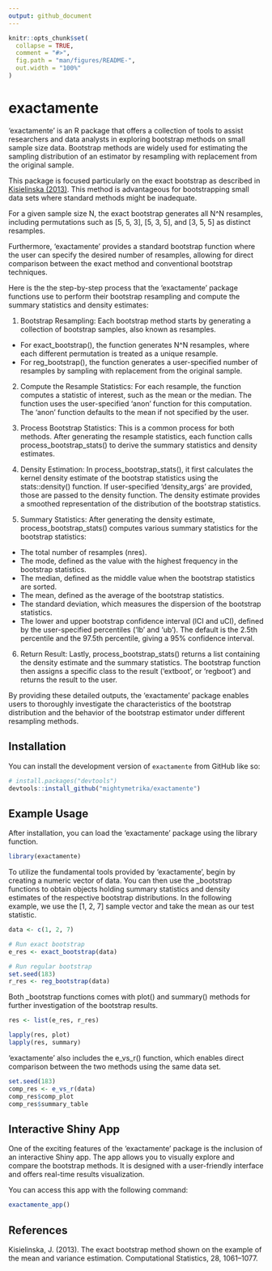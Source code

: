 ```yaml
---
output: github_document
---
```


<!-- README.md is generated from README.Rmd. Please edit that file -->

```r
knitr::opts_chunk$set(
  collapse = TRUE,
  comment = "#>",
  fig.path = "man/figures/README-",
  out.width = "100%"
)
```


# exactamente

<!-- badges: start -->
<!-- badges: end -->

'exactamente' is an R package that offers a collection of tools to assist researchers and data analysts in exploring bootstrap methods on small sample size data. Bootstrap methods are widely used for estimating the sampling distribution of an estimator by resampling with replacement from the original sample. 

This package is focused particularly on the exact bootstrap as described in [Kisielinska (2013)](https://doi.org/10.1007/s00180-012-0350-0). This method is advantageous for bootstrapping small data sets where standard methods might be inadequate.

For a given sample size N, the exact bootstrap generates all N^N resamples, including permutations such as [5, 5, 3], [5, 3, 5], and [3, 5, 5] as distinct resamples. 

Furthermore, 'exactamente' provides a standard bootstrap function where the user can specify the desired number of resamples, allowing for direct comparison between the exact method and conventional bootstrap techniques.

Here is the the step-by-step process that the 'exactamente' package functions use to perform their bootstrap resampling and compute the summary statistics and density estimates:

1. Bootstrap Resampling: Each bootstrap method starts by generating a collection of bootstrap samples, also known as resamples.

  + For exact_bootstrap(), the function generates N^N resamples, where each
  different permutation is treated as a unique resample.
  + For reg_bootstrap(), the function generates a user-specified number of
  resamples by sampling with replacement from the original sample.
  
2. Compute the Resample Statistics: For each resample, the function computes a statistic of interest, such as the mean or the median. The function uses the user-specified 'anon' function for this computation. The 'anon' function defaults to the mean if not specified by the user.

3. Process Bootstrap Statistics: This is a common process for both methods. After generating the resample statistics, each function calls process_bootstrap_stats() to derive the summary statistics and density estimates.

4. Density Estimation: In process_bootstrap_stats(), it first calculates the kernel density estimate of the bootstrap statistics using the stats::density() function. If user-specified 'density_args' are provided, those are passed to the density function. The density estimate provides a smoothed representation of the distribution of the bootstrap statistics.

5. Summary Statistics: After generating the density estimate, process_bootstrap_stats() computes various summary statistics for the bootstrap statistics:
  + The total number of resamples (nres).
  + The mode, defined as the value with the highest frequency in the bootstrap
  statistics.
  + The median, defined as the middle value when the bootstrap statistics are
  sorted.
  + The mean, defined as the average of the bootstrap statistics.
  + The standard deviation, which measures the dispersion of the bootstrap
  statistics.
  + The lower and upper bootstrap confidence interval (lCI and uCI), defined by
  the user-specified percentiles ('lb' and 'ub'). The default is the 2.5th
  percentile and the 97.5th percentile, giving a 95% confidence interval.
  
6. Return Result: Lastly, process_bootstrap_stats() returns a list containing the density estimate and the summary statistics. The bootstrap function then assigns a specific class to the result ('extboot', or 'regboot') and returns the result to the user.

By providing these detailed outputs, the 'exactamente' package enables users to thoroughly investigate the characteristics of the bootstrap distribution and the behavior of the bootstrap estimator under different resampling methods.

## Installation

You can install the development version of `exactamente` from GitHub like so:

``` r
# install.packages("devtools")
devtools::install_github("mightymetrika/exactamente")
```


## Example Usage

After installation, you can load the 'exactamente' package using the library function.

```r
library(exactamente)
```


To utilize the fundamental tools provided by 'exactamente', begin by creating a numeric vector of data. You can then use the _bootstrap functions to obtain objects holding summary statistics and density estimates of the respective bootstrap distributions. In the following example, we use the [1, 2, 7] sample vector and take the mean as our test statistic.

```r
data <- c(1, 2, 7)

# Run exact bootstrap
e_res <- exact_bootstrap(data)

# Run regular bootstrap
set.seed(183)
r_res <- reg_bootstrap(data)
```


Both _bootstrap functions comes with plot() and summary() methods for further investigation of the bootstrap results.

```r
res <- list(e_res, r_res)

lapply(res, plot)
lapply(res, summary)
```


'exactamente' also includes the e_vs_r() function, which enables direct comparison between the two methods using the same data set.

```r
set.seed(183)
comp_res <- e_vs_r(data)
comp_res$comp_plot
comp_res$summary_table
```


## Interactive Shiny App

One of the exciting features of the 'exactamente' package is the inclusion of an interactive Shiny app. The app allows you to visually explore and compare the bootstrap methods. It is designed with a user-friendly interface and offers real-time results visualization.

You can access this app with the following command:

```r
exactamente_app()
```


## References

Kisielinska, J. (2013). The exact bootstrap method shown on the example of the mean and variance estimation. Computational Statistics, 28, 1061–1077.
